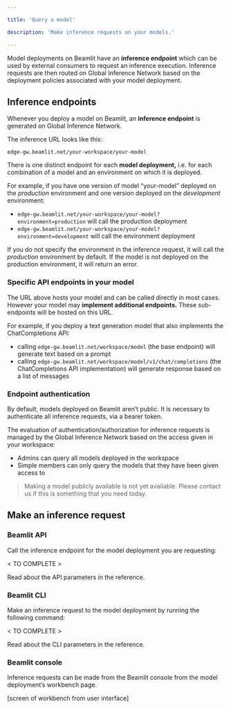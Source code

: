 ```yaml
---

title: 'Query a model'

description: 'Make inference requests on your models.'

---
```


Model deployments on Beamlit have an **inference endpoint** which can be used by external consumers to request an inference execution. Inference requests are then routed on Global Inference Network based on the deployment policies associated with your model deployment. 

## Inference endpoints

Whenever you deploy a model on Beamlit, an **inference endpoint** is generated on Global Inference Network.

The inference URL looks like this:

`edge-gw.beamlit.net/your-workspace/your-model`

There is one distinct endpoint for each **model deployment,** i.e. for each combination of a model and an environment on which it is deployed. 

For example, if you have one version of model “your-model” deployed on the *production* environment and one version deployed on the *development* environment:

- `edge-gw.beamlit.net/your-workspace/your-model?environment=production` will call the production deployment
- `edge-gw.beamlit.net/your-workspace/your-model?environment=development` will call the environment deployment

If you do not specify the environment in the inference request, it will call the *production* environment by default. If the model is not deployed on the production environment, it will return an error.

### Specific API endpoints in your model

The URL above hosts your model and can be called directly in most cases. However your model may **implement additional endpoints.** These sub-endpoints will be hosted on this URL.

For example, if you deploy a text generation model that also implements the ChatCompletions API:

- calling `edge-gw.beamlit.net/workspace/model` (the base endpoint) will generate text based on a prompt
- calling `edge-gw.beamlit.net/workspace/model/v1/chat/completions` (the ChatCompletions API implementation) will generate response based on a list of messages

### Endpoint authentication

By default, models deployed on Beamlit aren’t public. It is necessary to authenticate all inference requests, via a bearer token.

The evaluation of authentication/authorization for inference requests is managed by the Global Inference Network based on the access given in your workspace:

- Admins can query all models deployed in the workspace
- Simple members can only query the models that they have been given access to

> Making a model publicly available is not yet available. Please contact us if this is something that you need today.

## Make an inference request

### Beamlit API

Call the inference endpoint for the model deployment you are requesting:

< TO COMPLETE >

Read about the API parameters in the reference.

### Beamlit CLI

Make an inference request to the model deployment by running the following command:

< TO COMPLETE >

Read about the CLI parameters in the reference.

### Beamlit console

Inference requests can be made from the Beamlit console from the model deployment’s workbench page.

[screen of workbench from user interface]